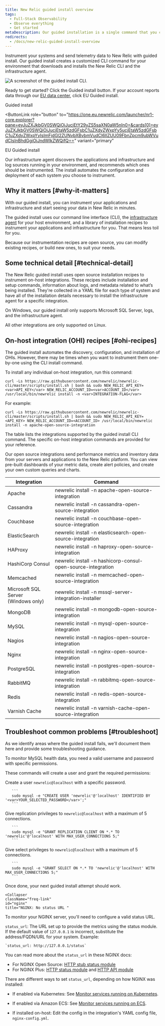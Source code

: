```yaml
---
title: New Relic guided install overview
tags:
  - Full-Stack Observability
  - Observe everything
  - Get started
metaDescription: Our guided installation is a single command that you can use to discover and start monitoring integrations on your system.
redirects:
  - /docs/new-relic-guided-install-overview
---
```


Instrument your systems and send telemetry data to New Relic with guided install. Our guided install creates a customized CLI command for your environment that downloads and installs the New Relic CLI and the infrastructure agent. 

![A screenshot of the guided install CLI.](./images/guided-install-cli.png "The guided install CLI.")

Ready to get started? Click the Guided install button. If your account reports data through our [EU data center](/docs/using-new-relic/welcome-new-relic/get-started/our-eu-us-region-data-centers/), click EU Guided install.

<ButtonGroup>
<ButtonLink
  role="button"
  to="https://one.newrelic.com/launcher/nr1-core.explorer?pane=eyJuZXJkbGV0SWQiOiJucjEtY29yZS5saXN0aW5nIn0=&cards[0]=eyJuZXJkbGV0SWQiOiJucjEtaW5zdGFsbC1uZXdyZWxpYy5ucjEtaW5zdGFsbC1uZXdyZWxpYyIsImFjdGl2ZUNvbXBvbmVudCI6IlZUU09FbnZpcm9ubWVudCIsInBhdGgiOiJndWlkZWQifQ=="
  variant="primary"
>
  Guided install
</ButtonLink>

<ButtonLink
  role="button"
  to="https://one.eu.newrelic.com/launcher/nr1-core.explorer?pane=eyJuZXJkbGV0SWQiOiJucjEtY29yZS5saXN0aW5nIn0=&cards[0]=eyJuZXJkbGV0SWQiOiJucjEtaW5zdGFsbC1uZXdyZWxpYy5ucjEtaW5zdGFsbC1uZXdyZWxpYyIsImFjdGl2ZUNvbXBvbmVudCI6IlZUU09FbnZpcm9ubWVudCIsInBhdGgiOiJndWlkZWQifQ=="
  variant="primary"
>
  EU Guided install
</ButtonLink>
</ButtonGroup>

 Our infrastructure agent discovers the applications and infrastructure and log sources running in your environment, and recommends which ones should be instrumented. The install automates the configuration and deployment of each system you choose to instrument.

## Why it matters [#why-it-matters]

With our guided install, you can instrument your applications and infrastructure and start seeing your data in New Relic in minutes.

The guided install uses our command line interface (CLI), the [infrastructure agent](/docs/infrastructure/install-infrastructure-agent/get-started/install-infrastructure-agent) for your host environment, and a library of installation recipes to instrument your applications and infrastructure for you. That means less toil for you.

Because our instrumentation recipes are open source, you can modify existing recipes, or build new ones, to suit your needs.

## Some technical detail [#technical-detail]

The New Relic guided install uses open source installation recipes to instrument on-host integrations. These recipes include installation and setup commands, information about logs, and metadata related to what’s being installed. They're collected in a YAML file for each type of system and have all of the installation details necessary to install the infrastructure agent for a specific integration.

<Callout variant="important">
On Windows, our guided install only supports Microsoft SQL Server, logs, and the infrastructure agent.

All other integrations are only supported on Linux.
</Callout>

## On-host integration (OHI) recipes [#ohi-recipes]

The guided install automates the discovery, configuration, and installation of OHIs. However, there may be times when you want to instrument them one-by-one using the CLI install command.

To install any individual on-host integration, run this command:

```
curl -Ls https://raw.githubusercontent.com/newrelic/newrelic-cli/master/scripts/install.sh | bash && sudo NEW_RELIC_API_KEY=<var>API_KEY</var> NEW_RELIC_ACCOUNT_ID=<var>ACCOUNT_ID</var> /usr/local/bin/newrelic install -n <var>INTEGRATION-FLAG</var>
```

For example:

```
curl -Ls https://raw.githubusercontent.com/newrelic/newrelic-cli/master/scripts/install.sh | bash && sudo NEW_RELIC_API_KEY=<API_KEY> NEW_RELIC_ACCOUNT_ID=<ACCOUNT_ID> /usr/local/bin/newrelic install -n apache-open-source-integration
```

The table lists the integrations supported by the guided install CLI command. The specific on-host integration commands are provided for your reference.

Our open source integrations send performance metrics and inventory data from your servers and applications to the New Relic platform. You can view pre-built dashboards of your metric data, create alert policies, and create your own custom queries and charts.

<table>
	<thead>
		<tr>
			<th style={{ width: "200px" }}>Integration</th>
			<th>Command</th>
		</tr>
	</thead>
	<tbody>
		<tr>
			<td>Apache</td>
			<td>newrelic install -n apache-open-source-integration</td>
		</tr>
		<tr>
			<td>Cassandra</td>
			<td>newrelic install -n cassandra-open-source-integration</td>
		</tr>
		<tr>
			<td>Couchbase</td>
			<td>newrelic install -n couchbase-open-source-integration</td>
		</tr>
		<tr>
			<td>ElasticSearch</td>
			<td>newrelic install -n elasticsearch-open-source-integration</td>
		</tr>
		<tr>
			<td>HAProxy</td>
			<td>newrelic install -n haproxy-open-source-integration</td>
		</tr>
		<tr>
			<td>HashiCorp Consul</td>
			<td>newrelic install -n hashicorp-consul-open-source-integration</td>
		</tr>
		<tr>
			<td>Memcached</td>
			<td>newrelic install -n memcached-open-source-integration</td>
		</tr>
		<tr>
			<td>Microsoft SQL Server<br />
			(Windows only)</td>
			<td>newrelic install -n mssql-server-integration-installer</td>
		</tr>
		<tr>
			<td>MongoDB</td>
			<td>newrelic install -n mongodb-open-source-integration</td>
		</tr>
		<tr>
			<td>MySQL</td>
			<td>newrelic install -n mysql-open-source-integration</td>
		</tr>
		<tr>
			<td>Nagios</td>
			<td>newrelic install -n nagios-open-source-integration</td>
		</tr>
		<tr>
			<td>Nginx</td>
			<td>newrelic install -n nginx-open-source-integration</td>
		</tr>
		<tr>
			<td>PostgreSQL</td>
			<td>newrelic install -n postgres-open-source-integration</td>
		</tr>
		<tr>
			<td>RabbitMQ</td>
			<td>newrelic install -n rabbitmq-open-source-integration</td>
		</tr>
		<tr>
			<td>Redis</td>
			<td>newrelic install -n redis-open-source-integration</td>
		</tr>
		<tr>
			<td>Varnish Cache</td>
			<td>newrelic install -n varnish-cache-open-source-integration</td>
		</tr>
	</tbody>
</table>

## Troubleshoot common problems [#troubleshoot]

As we identify areas where the guided install fails, we'll document them here and provide some troubleshooting guidance.

<CollapserGroup>
  <Collapser
    className="freq-link"
    id="mysql"
    title="MySQL: Incorrect user permissions"
  >

To monitor MySQL health data, you need a valid username and password with specific permissions. 

These commands will create a user and grant the required permissions:

Create a user `newrelic@localhost` with a specific password.

       ```
       sudo mysql -e "CREATE USER 'newrelic'@'localhost' IDENTIFIED BY '<var>YOUR_SELECTED_PASSWORD</var>';"
       ```

Give replication privileges to `newrelic@localhost` with a maximum of 5 connections.

       ```
       sudo mysql -e "GRANT REPLICATION CLIENT ON *.* TO 'newrelic'@'localhost' WITH MAX_USER_CONNECTIONS 5;"
       ```

Give select privileges to `newrelic@localhost` with a maximum of 5 connections.

       ```
       sudo mysql -e "GRANT SELECT ON *.* TO 'newrelic'@'localhost' WITH MAX_USER_CONNECTIONS 5;"
	   ```

Once done, your next guided install attempt should work.

  </Collapser>

    <Collapser
    className="freq-link"
    id="nginx"
    title="NGINX: No status URL "
  >

To monitor your NGINX server, you'll need to configure a valid status URL.

`status_url`: The URL set up to provide the metrics using the status module. If the default value of `127.0.0.1` is incorrect, substitute the address/FQDN/URL for your system. Example:

    `status_url: http://127.0.0.1/status`

You can read more about the `status_url` in these NGINX docs:

* For NGINX Open Source: [HTTP stub status module](https://nginx.org/en/docs/http/ngx_http_stub_status_module.html)
* For NGINX Plus: [HTTP status module](https://nginx.org/en/docs/http/ngx_http_status_module.html) and [HTTP API module](http://nginx.org/en/docs/http/ngx_http_api_module.html)

There are different ways to set `status_url`, depending on how NGINX was installed:

* If enabled via Kubernetes: See [Monitor services running on Kubernetes](/docs/monitor-service-running-kubernetes).
* If enabled via Amazon ECS: See [Monitor services running on ECS](/docs/integrations/host-integrations/host-integrations-list/monitor-services-running-amazon-ecs).
* If installed on-host: Edit the config in the integration's YAML config file, `nginx-config.yml`.	

  </Collapser>
</CollapserGroup>



